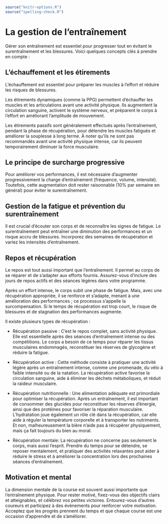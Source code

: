 ```r
source("knitr-options.R")
source("spelling-check.R")
```

# La gestion de l'entraînement {-}

Gérer son entraînement est essentiel pour progresser tout en évitant le surentraînement et les blessures.
Voici quelques concepts clés à prendre en compte :

## L'échauffement et les étirements {-}

L'échauffement est essentiel pour préparer les muscles à l'effort et réduire les risques de blessures.

Les étirements dynamiques (comme la PPG) permettent d'échauffer les muscles et les articulations avant une activité physique. Ils augmentent la circulation sanguine, activent le système nerveux, et préparent le corps à l'effort en améliorant l'amplitude de mouvement.

Les étirements passifs sont généralement effectués après l'entraînement, pendant la phase de récupération, pour détendre les muscles fatigués et améliorer la souplesse à long terme. À noter qu'ils ne sont pas recommandés avant une activité physique intense, car ils peuvent temporairement diminuer la force musculaire.

## Le principe de surcharge progressive {-}

Pour améliorer vos performances, il est nécessaire d'augmenter progressivement la charge d'entraînement (fréquence, volume, intensité).
Toutefois, cette augmentation doit rester raisonnable (10% par semaine en général) pour éviter le surentraînement.

## Gestion de la fatigue et prévention du surentraînement {-}

Il est crucial d'écouter son corps et de reconnaître les signes de fatigue.
Le surentraînement peut entraîner une diminution des performances et un risque accru de blessures.
Incorporez des semaines de récupération et variez les intensités d'entraînement.

## Repos et récupération {-}

Le repos est tout aussi important que l'entraînement.
Il permet au corps de se réparer et de s'adapter aux efforts fournis.
Assurez-vous d'inclure des jours de repos actifs et des séances légères dans votre programme.

Après un effort intense, le corps subit une phase de fatigue. 
Mais, avec une récupération appropriée, il se renforce et s'adapte, menant à une amélioration des performances ; ce processus s'appelle la surcompensation.
Si le temps de récupération est trop court, le risque de blessures et de stagnation des performances augmente.

Il existe plusieurs types de récupération :

- Récupération passive : C'est le repos complet, sans activité physique.
Elle est essentielle après des séances d'entraînement intense ou des compétitions.
Le corps a besoin de ce temps pour réparer les tissus musculaires endommagés,
reconstituer les réserves de glycogène et réduire la fatigue.

- Récupération active : Cette méthode consiste à pratiquer une activité légère après un entraînement intense,
comme une promenade, du vélo à faible intensité ou de la natation.
La récupération active favorise la circulation sanguine,
aide à éliminer les déchets métaboliques, et réduit la raideur musculaire.

- Récupération nutritionnelle : Une alimentation adéquate est primordiale pour optimiser la récupération.
Après un entraînement, il est important de consommer des glucides pour reconstituer les réserves d'énergie,
ainsi que des protéines pour favoriser la réparation musculaire.
L'hydratation joue également un rôle clé dans la récupération,
car elle aide à réguler la température corporelle et à transporter les nutriments.
Et non, malheureusement la bière n'aide pas à récupérer physiquement, mais ça fait toujours du bien au moral.

- Récupération mentale: La récupération ne concerne pas seulement le corps, mais aussi l'esprit.
Prendre du temps pour se détendre, se reposer mentalement,
et pratiquer des activités relaxantes peut aider à réduire le stress
et à améliorer la concentration lors des prochaines séances d'entraînement.


## Motivation et mental {-}

La dimension mentale de la course est souvent aussi importante que l'entraînement physique.
Pour rester motivé, fixez-vous des objectifs clairs et atteignables, et célébrez vos petites victoires.
Entourez-vous d'autres coureurs et participez à des évènements pour renforcer votre motivation.
Acceptez que les progrès prennent du temps et que chaque course est une occasion d'apprendre et de s'améliorer.
